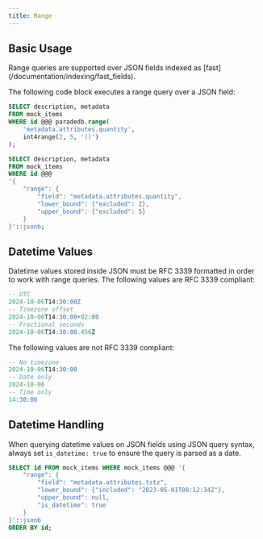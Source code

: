 ```yaml
---
title: Range
---
```

## Basic Usage
<Note>
  Range queries are supported over JSON fields indexed as
  [fast](/documentation/indexing/fast_fields).
</Note>

The following code block executes a range query over a JSON field:
<CodeGroup>
```sql Function Syntax
SELECT description, metadata
FROM mock_items
WHERE id @@@ paradedb.range(
    'metadata.attributes.quantity',
    int4range(2, 5, '()')
);
```
```sql JSON Syntax
SELECT description, metadata
FROM mock_items
WHERE id @@@
'{
    "range": {
        "field": "metadata.attributes.quantity",
        "lower_bound": {"excluded": 2},
        "upper_bound": {"excluded": 5}
    }
}'::jsonb;
```
</CodeGroup>

## Datetime Values
Datetime values stored inside JSON must be RFC 3339 formatted in order to work with range queries. The following values
are RFC 3339 compliant:
```sql
-- UTC
2024-10-06T14:30:00Z
-- Timezone offset
2024-10-06T14:30:00+02:00
-- Fractional seconds
2024-10-06T14:30:00.456Z
```

The following values are not RFC 3339 compliant:
```sql
-- No timezone
2024-10-06T14:30:00
-- Date only
2024-10-06
-- Time only
14:30:00
```

## Datetime Handling
When querying datetime values on JSON fields using JSON query syntax, always set `is_datetime: true` to ensure the query is parsed as a date.

```sql
SELECT id FROM mock_items WHERE mock_items @@@ '{
    "range": {
        "field": "metadata.attributes.tstz",
        "lower_bound": {"included": "2023-05-01T08:12:34Z"},
        "upper_bound": null,
        "is_datetime": true
    }
}'::jsonb
ORDER BY id;
```
